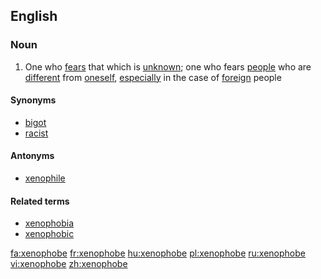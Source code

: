 ==English==

===Noun===
{{en-noun}}

# One who [[fear]]s that which is [[unknown]]; one who fears [[people]] who are [[different]] from [[oneself]], [[especially]] in the case of [[foreign]] people

====Synonyms====
*[[bigot]]
*[[racist]]

====Antonyms====
*[[xenophile]]

====Related terms====
* [[xenophobia]]
* [[xenophobic]]

[[fa:xenophobe]]
[[fr:xenophobe]]
[[hu:xenophobe]]
[[pl:xenophobe]]
[[ru:xenophobe]]
[[vi:xenophobe]]
[[zh:xenophobe]]